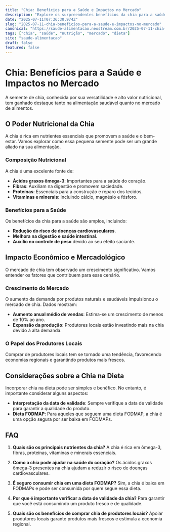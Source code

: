 ```yaml
---
title: "Chia: Benefícios para a Saúde e Impactos no Mercado"
description: "Explore os surpreendentes benefícios da chia para a saúde e sua influência no mercado. Descubra como essa semente se destaca em nutrição e economia."
date: "2025-07-11T07:36:30.974Z"
slug: "2025-07-11-chia-beneficios-para-a-saude-e-impactos-no-mercado"
canonical: "https://saude-alimentacao.neostream.com.br/2025-07-11-chia-beneficios-para-a-saude-e-impactos-no-mercado"
tags: ["chia", "saúde", "nutrição", "mercado", "dieta"]
site: "saude-alimentacao"
draft: false
featured: false
---
```


# Chia: Benefícios para a Saúde e Impactos no Mercado

A semente de chia, conhecida por sua versatilidade e alto valor nutricional, tem ganhado destaque tanto na alimentação saudável quanto no mercado de alimentos.

## O Poder Nutricional da Chia

A chia é rica em nutrientes essenciais que promovem a saúde e o bem-estar. Vamos explorar como essa pequena semente pode ser um grande aliado na sua alimentação.

### Composição Nutricional

A chia é uma excelente fonte de:

- **Ácidos graxos ômega-3**: Importantes para a saúde do coração.
- **Fibras**: Auxiliam na digestão e promovem saciedade.
- **Proteínas**: Essenciais para a construção e reparo dos tecidos.
- **Vitaminas e minerais**: Incluindo cálcio, magnésio e fósforo.

### Benefícios para a Saúde

Os benefícios da chia para a saúde são amplos, incluindo:

- **Redução do risco de doenças cardiovasculares**.
- **Melhora na digestão e saúde intestinal**.
- **Auxílio no controle de peso** devido ao seu efeito saciante.

## Impacto Econômico e Mercadológico

O mercado de chia tem observado um crescimento significativo. Vamos entender os fatores que contribuem para esse cenário.

### Crescimento do Mercado

O aumento da demanda por produtos naturais e saudáveis impulsionou o mercado de chia. Dados mostram:

- **Aumento anual médio de vendas**: Estima-se um crescimento de menos de 10% ao ano.
- **Expansão da produção**: Produtores locais estão investindo mais na chia devido à alta demanda.

### O Papel dos Produtores Locais

Comprar de produtores locais tem se tornado uma tendência, favorecendo economias regionais e garantindo produtos mais frescos.

## Considerações sobre a Chia na Dieta

Incorporar chia na dieta pode ser simples e benéfico. No entanto, é importante considerar alguns aspectos:

- **Interpretação da data de validade**: Sempre verifique a data de validade para garantir a qualidade do produto.
- **Dieta FODMAP**: Para aqueles que seguem uma dieta FODMAP, a chia é uma opção segura por ser baixa em FODMAPs.

## FAQ

1. **Quais são os principais nutrientes da chia?**
   A chia é rica em ômega-3, fibras, proteínas, vitaminas e minerais essenciais.

2. **Como a chia pode ajudar na saúde do coração?**
   Os ácidos graxos ômega-3 presentes na chia ajudam a reduzir o risco de doenças cardiovasculares.

3. **É seguro consumir chia em uma dieta FODMAP?**
   Sim, a chia é baixa em FODMAPs e pode ser consumida por quem segue essa dieta.

4. **Por que é importante verificar a data de validade da chia?**
   Para garantir que você está consumindo um produto fresco e de qualidade.

5. **Quais são os benefícios de comprar chia de produtores locais?**
   Apoiar produtores locais garante produtos mais frescos e estimula a economia regional.